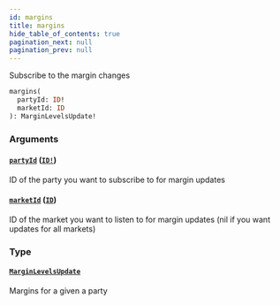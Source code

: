 ```yaml
---
id: margins
title: margins
hide_table_of_contents: true
pagination_next: null
pagination_prev: null
---
```



Subscribe to the margin changes

```graphql
margins(
  partyId: ID!
  marketId: ID
): MarginLevelsUpdate!
```


### Arguments

#### [`partyId`](#) ([`ID!`](/docs/testnet/graphql/scalars/id))

ID of the party you want to subscribe to for margin updates


#### [`marketId`](#) ([`ID`](/docs/testnet/graphql/scalars/id))

ID of the market you want to listen to for margin updates (nil if you want updates for all markets)


### Type

#### [`MarginLevelsUpdate`](/docs/testnet/graphql/objects/margin-levels-update)

Margins for a given a party




